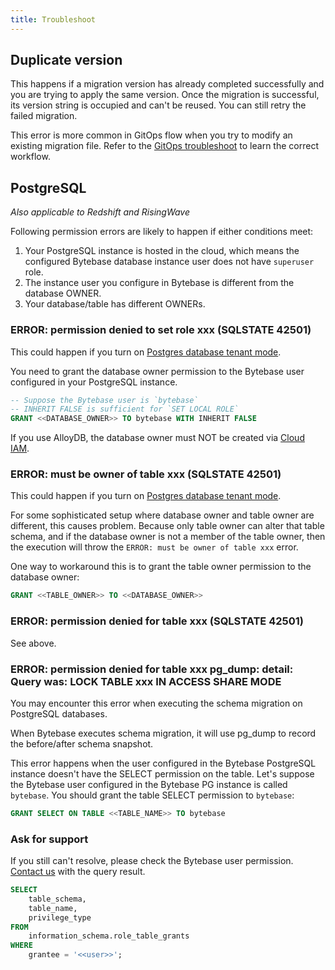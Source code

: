 ```yaml
---
title: Troubleshoot
---
```


## Duplicate version

This happens if a migration version has already completed successfully and you are trying to apply the same version. Once the migration is successful, its version string is occupied and can't be reused. You can still retry the failed migration.

This error is more common in GitOps flow when you try to modify an existing migration file. Refer to the [GitOps troubleshoot](/docs/vcs-integration/troubleshoot/#duplicate-version)
to learn the correct workflow.

## PostgreSQL

_Also applicable to Redshift and RisingWave_

<HintBlock type="info">

Following permission errors are likely to happen if either conditions meet:

1. Your PostgreSQL instance is hosted in the cloud, which means the configured Bytebase database instance
   user does not have `superuser` role.
1. The instance user you configure in Bytebase is different from the database OWNER.
1. Your database/table has different OWNERs.

</HintBlock>

### ERROR: permission denied to set role xxx (SQLSTATE 42501)

This could happen if you turn on [Postgres database tenant mode](/docs/change-database/issue/#postgres-database-tenant-mode).

You need to grant the database owner permission to the Bytebase user configured in your PostgreSQL instance.

```sql
-- Suppose the Bytebase user is `bytebase`
-- INHERIT FALSE is sufficient for `SET LOCAL ROLE`
GRANT <<DATABASE_OWNER>> TO bytebase WITH INHERIT FALSE
```

<HintBlock type="warning">

If you use AlloyDB, the database owner must NOT be created via [Cloud IAM](https://cloud.google.com/alloydb/docs/manage-iam-authn).

</HintBlock>

### ERROR: must be owner of table xxx (SQLSTATE 42501)

This could happen if you turn on [Postgres database tenant mode](/docs/change-database/issue/#postgres-database-tenant-mode).

For some sophisticated setup where database owner and table owner are different, this causes problem.
Because only table owner can alter that table schema, and if the database owner is not a member of
the table owner, then the execution will throw the `ERROR: must be owner of table xxx` error.

One way to workaround this is to grant the table owner permission to the database owner:

```sql
GRANT <<TABLE_OWNER>> TO <<DATABASE_OWNER>>
```

### ERROR: permission denied for table xxx (SQLSTATE 42501)

See above.

### ERROR: permission denied for table xxx pg_dump: detail: Query was: LOCK TABLE xxx IN ACCESS SHARE MODE

You may encounter this error when executing the schema migration on PostgreSQL databases.

When Bytebase executes schema migration, it will use pg_dump to record the before/after schema snapshot.

This error happens when the user configured in the Bytebase PostgreSQL instance doesn't have the SELECT permission on the table. Let's suppose the Bytebase user
configured in the Bytebase PG instance is called `bytebase`. You should grant
the table SELECT permission to `bytebase`:

```sql
GRANT SELECT ON TABLE <<TABLE_NAME>> TO bytebase
```

### Ask for support

If you still can't resolve, please check the Bytebase user permission. [Contact us](/docs/faq/#how-to-reach-us)
with the query result.

```sql
SELECT
    table_schema,
    table_name,
    privilege_type
FROM
    information_schema.role_table_grants
WHERE
    grantee = '<<user>>';
```
